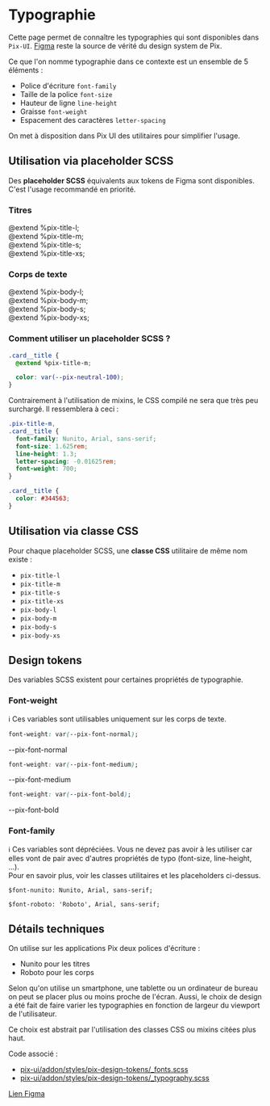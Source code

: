 
<Meta title="Utiliser Pix UI/Design Tokens/Typographie" />

# Typographie

Cette page permet de connaître les typographies qui sont disponibles dans `Pix-UI`. [Figma](https://www.figma.com/file/8RJ3aCSfdeQ8AZZVBBYKS8/Design-System-Pix?node-id=24-8&t=Nuq9GxVknLW0Qsbc-0) reste la source de vérité du design system de Pix.

Ce que l'on nomme typographie dans ce contexte est un ensemble de 5 éléments :

- Police d'écriture `font-family`
- Taille de la police `font-size`
- Hauteur de ligne `line-height`
- Graisse `font-weight`
- Espacement des caractères `letter-spacing`

On met à disposition dans Pix UI des utilitaires pour simplifier l'usage.

## Utilisation via placeholder SCSS

Des **placeholder SCSS** équivalents aux tokens de Figma sont disponibles. C'est l'usage recommandé en priorité.

### Titres

<Unstyled>
  <div
    class="pix-title-l pix-shadow-sm"
    style={{ padding: 'var(--pix-spacing-4x)', margin: 'var(--pix-spacing-6x)' }}
  >
    @extend %pix-title-l;
  </div>
  <div
    class="pix-title-m pix-shadow-sm"
    style={{ padding: 'var(--pix-spacing-4x)', margin: 'var(--pix-spacing-6x)' }}
  >
    @extend %pix-title-m;
  </div>
  <div
    class="pix-title-s pix-shadow-sm"
    style={{ padding: 'var(--pix-spacing-4x)', margin: 'var(--pix-spacing-6x)' }}
  >
    @extend %pix-title-s;
  </div>
  <div
    class="pix-title-xs pix-shadow-sm"
    style={{ padding: 'var(--pix-spacing-4x)', margin: 'var(--pix-spacing-6x)' }}
  >
    @extend %pix-title-xs;
  </div>
</Unstyled>

### Corps de texte

<Unstyled>
  <div
    class="pix-body-l pix-shadow-sm"
    style={{ padding: 'var(--pix-spacing-4x)', margin: 'var(--pix-spacing-6x)' }}
  >
    @extend %pix-body-l;
  </div>
  <div
    class="pix-body-m pix-shadow-sm"
    style={{ padding: 'var(--pix-spacing-4x)', margin: 'var(--pix-spacing-6x)' }}
  >
    @extend %pix-body-m;
  </div>
  <div
    class="pix-body-s pix-shadow-sm"
    style={{ padding: 'var(--pix-spacing-4x)', margin: 'var(--pix-spacing-6x)' }}
  >
    @extend %pix-body-s;
  </div>
  <div
    class="pix-body-xs pix-shadow-sm"
    style={{ padding: 'var(--pix-spacing-4x)', margin: 'var(--pix-spacing-6x)' }}
  >
    @extend %pix-body-xs;
  </div>
</Unstyled>

### Comment utiliser un placeholder SCSS ?

```css
.card__title {
  @extend %pix-title-m;

  color: var(--pix-neutral-100);
}
```

Contrairement à l'utilisation de mixins, le CSS compilé ne sera que très peu surchargé. Il ressemblera à ceci :

```css
.pix-title-m,
.card__title {
  font-family: Nunito, Arial, sans-serif;
  font-size: 1.625rem;
  line-height: 1.3;
  letter-spacing: -0.01625rem;
  font-weight: 700;
}

.card__title {
  color: #344563;
}
```

## Utilisation via classe CSS

Pour chaque placeholder SCSS, une **classe CSS** utilitaire de même nom existe :

- `pix-title-l`
- `pix-title-m`
- `pix-title-s`
- `pix-title-xs`
- `pix-body-l`
- `pix-body-m`
- `pix-body-s`
- `pix-body-xs`

## Design tokens

Des variables SCSS existent pour certaines propriétés de typographie.

### Font-weight

ℹ️ Ces variables sont utilisables uniquement sur les corps de texte.

```css
font-weight: var(--pix-font-normal);
```

<Unstyled>
  <div class="pix-body-m" style={{ fontWeight: 'var(--pix-font-normal)' }}>
    --pix-font-normal
  </div>
</Unstyled>

```css
font-weight: var(--pix-font-medium);
```

<Unstyled>
  <div class="pix-body-m" style={{ fontWeight: 'var(--pix-font-medium)' }}>
    --pix-font-medium
  </div>
</Unstyled>

```css
font-weight: var(--pix-font-bold);
```

<Unstyled>
  <div class="pix-body-m" style={{ fontWeight: 'var(--pix-font-bold)' }}>
    --pix-font-bold
  </div>
</Unstyled>

### Font-family

ℹ️ Ces variables sont dépréciées. Vous ne devez pas avoir à les utiliser car elles vont de pair avec d'autres propriétés de typo (font-size, line-height, ...).<br/>
Pour en savoir plus, voir les classes utilitaires et les placeholders ci-dessus.

`$font-nunito: Nunito, Arial, sans-serif;`

`$font-roboto: 'Roboto', Arial, sans-serif;`

## Détails techniques

On utilise sur les applications Pix deux polices d'écriture :

- Nunito pour les titres
- Roboto pour les corps

Selon qu'on utilise un smartphone, une tablette ou un ordinateur de bureau on peut se placer plus ou moins proche de l'écran.
Aussi, le choix de design a été fait de faire varier les typographies en fonction de largeur du viewport de l'utilisateur.

Ce choix est abstrait par l'utilisation des classes CSS ou mixins citées plus haut.

Code associé :

- [pix-ui/addon/styles/pix-design-tokens/\_fonts.scss](https://github.com/1024pix/pix-ui/blob/dev/addon/styles/pix-design-tokens/_fonts.scss)
- [pix-ui/addon/styles/pix-design-tokens/\_typography.scss](https://github.com/1024pix/pix-ui/blob/dev/addon/styles/pix-design-tokens/_typography.scss)

[Lien Figma](https://www.figma.com/file/8RJ3aCSfdeQ8AZZVBBYKS8/Design-System-Pix?node-id=24%3A8)
